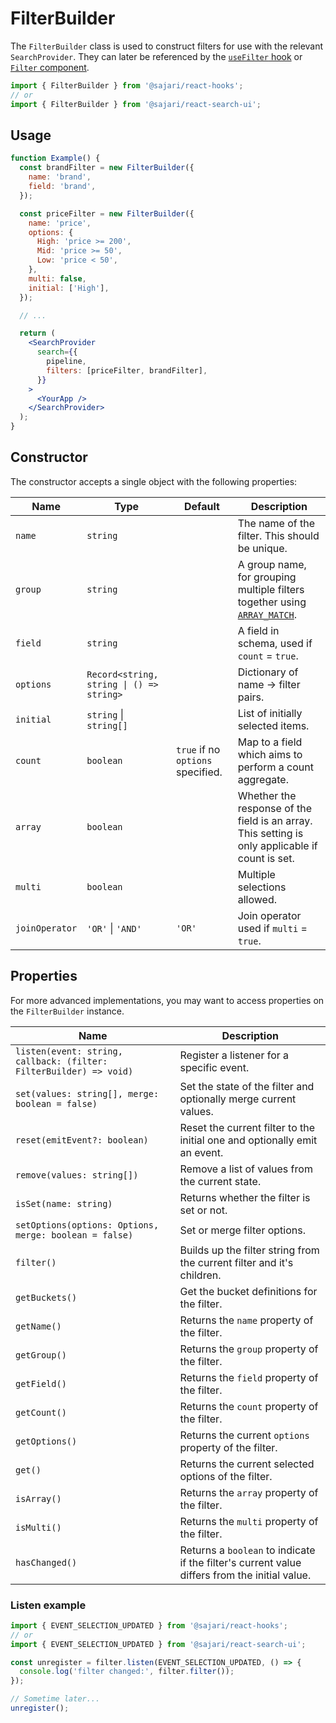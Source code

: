 
<SEO
  title="FilterBuilder"
  scope={scopes.classes}
  description="The FilterBuilder class is used to construct filters for use with the relevant SearchProvider."
/>

# FilterBuilder

The `FilterBuilder` class is used to construct filters for use with the relevant `SearchProvider`. They can later be referenced by the [`useFilter` hook](/hooks/usefilter) or [`Filter` component](/search-ui/filter).

```js
import { FilterBuilder } from '@sajari/react-hooks';
// or
import { FilterBuilder } from '@sajari/react-search-ui';
```

## Usage

```jsx live=false
function Example() {
  const brandFilter = new FilterBuilder({
    name: 'brand',
    field: 'brand',
  });

  const priceFilter = new FilterBuilder({
    name: 'price',
    options: {
      High: 'price >= 200',
      Mid: 'price >= 50',
      Low: 'price < 50',
    },
    multi: false,
    initial: ['High'],
  });

  // ...

  return (
    <SearchProvider
      search={{
        pipeline,
        filters: [priceFilter, brandFilter],
      }}
    >
      <YourApp />
    </SearchProvider>
  );
}
```

## Constructor

The constructor accepts a single object with the following properties:

| Name           | Type                                     | Default                           | Description                                                                                                                                                               |
| -------------- | ---------------------------------------- | --------------------------------- | ------------------------------------------------------------------------------------------------------------------------------------------------------------------------- |
| `name`         | `string`                                 |                                   | The name of the filter. This should be unique.                                                                                                                            |
| `group`        | `string`                                 |                                   | A group name, for grouping multiple filters together using [`ARRAY_MATCH`](https://docs.search.io/developer-documentation/guides/frontend-integration/aggregate-filters). |
| `field`        | `string`                                 |                                   | A field in schema, used if `count` = `true`.                                                                                                                              |
| `options`      | `Record<string, string \| () => string>` |                                   | Dictionary of name -> filter pairs.                                                                                                                                       |
| `initial`      | `string` \| `string[]`                   |                                   | List of initially selected items.                                                                                                                                         |
| `count`        | `boolean`                                | `true` if no `options` specified. | Map to a field which aims to perform a count aggregate.                                                                                                                   |
| `array`        | `boolean`                                |                                   | Whether the response of the field is an array. This setting is only applicable if count is set.                                                                           |
| `multi`        | `boolean`                                |                                   | Multiple selections allowed.                                                                                                                                              |
| `joinOperator` | `'OR'` \| `'AND'`                        | `'OR'`                            | Join operator used if `multi` = `true`.                                                                                                                                   |

## Properties

For more advanced implementations, you may want to access properties on the `FilterBuilder` instance.

| Name                                                               | Description                                                                                   |
| ------------------------------------------------------------------ | --------------------------------------------------------------------------------------------- |
| `listen(event: string, callback: (filter: FilterBuilder) => void)` | Register a listener for a specific event.                                                     |
| `set(values: string[], merge: boolean = false)`                    | Set the state of the filter and optionally merge current values.                              |
| `reset(emitEvent?: boolean)`                                       | Reset the current filter to the initial one and optionally emit an event.                     |
| `remove(values: string[])`                                         | Remove a list of values from the current state.                                               |
| `isSet(name: string)`                                              | Returns whether the filter is set or not.                                                     |
| `setOptions(options: Options, merge: boolean = false)`             | Set or merge filter options.                                                                  |
| `filter()`                                                         | Builds up the filter string from the current filter and it's children.                        |
| `getBuckets()`                                                     | Get the bucket definitions for the filter.                                                    |
| `getName()`                                                        | Returns the `name` property of the filter.                                                    |
| `getGroup()`                                                       | Returns the `group` property of the filter.                                                   |
| `getField()`                                                       | Returns the `field` property of the filter.                                                   |
| `getCount()`                                                       | Returns the `count` property of the filter.                                                   |
| `getOptions()`                                                     | Returns the current `options` property of the filter.                                         |
| `get()`                                                            | Returns the current selected options of the filter.                                           |
| `isArray()`                                                        | Returns the `array` property of the filter.                                                   |
| `isMulti()`                                                        | Returns the `multi` property of the filter.                                                   |
| `hasChanged()`                                                     | Returns a `boolean` to indicate if the filter's current value differs from the initial value. |

### Listen example

```js
import { EVENT_SELECTION_UPDATED } from '@sajari/react-hooks';
// or
import { EVENT_SELECTION_UPDATED } from '@sajari/react-search-ui';

const unregister = filter.listen(EVENT_SELECTION_UPDATED, () => {
  console.log('filter changed:', filter.filter());
});

// Sometime later...
unregister();
```

